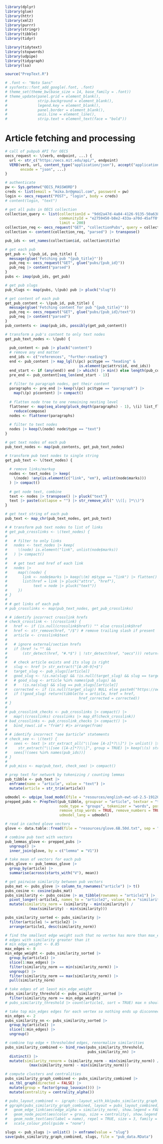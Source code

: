 ```r
library(dplyr)
library(glue)
library(httr)
library(xml2)
library(purrr)
library(stringr)
library(tibble)
library(tidyr)

library(tidytext)
library(stopwords)
library(udpipe)
library(tidygraph)
library(lsa)

source("PrepText.R")

# .font <- "Noto Sans"
# sysfonts::font_add_google(.font, .font)
# theme_set(theme_bw(base_size = 14, base_family = .font))
# theme_update(panel.grid = element_blank(),
#              strip.background = element_blank(),
#              legend.key = element_blank(),
#              panel.border = element_blank(),
#              axis.line = element_line(),
#              strip.text = element_text(face = "bold"))
```

# Article fetching and processing

```r
# call of pubpub API for OECS
oecs_request <- \(verb, endpoint, ...) {
  url <- str_c("https:/oecs.mit.edu/api/", endpoint)
  VERB(verb, url, content_type("application/json"), accept("application/json"),
       encode = "json", ...)
}

# authenticate
pw <- Sys.getenv("OECS_PASSWORD")
creds <- list(email = "mika.br@gmail.com", password = pw)
login <- oecs_request("POST", "login", body = creds)
# content(login, "text")

# get all pubs in OECS collection
collection_query <- list(collectionId = "9dd2a47d-4a84-4126-9135-50a6383c26a9",
                         communityId = "e2759450-b8e2-433a-a70d-45aff0f75d45",
                         limit = 200)
collection_req <- oecs_request("GET", "collectionPubs", query = collection_query)
collection <- content(collection_req, "parsed") |> transpose()

pub_ids <- set_names(collection$id, collection$title)

# get each pub
get_pub <- \(pub_id, pub_title) {
  message(glue('Fetching pub "{pub_title}"'))
  pub_req <- oecs_request("GET", glue("pubs/{pub_id}"))
  pub_req |> content("parsed")
}
pubs <- imap(pub_ids, get_pub)

# get pub slugs
pub_slugs <- map(pubs, \(pub) pub |> pluck("slug"))

# get content of each pub
get_pub_content <- \(pub_id, pub_title) {
  message(glue('Fetching content for pub "{pub_title}"'))
  pub_req <- oecs_request("GET", glue("pubs/{pub_id}/text"))
  pub_req |> content("parsed")
}
pub_contents <- imap(pub_ids, possibly(get_pub_content))
```

```r
# transform a pub's content to only text nodes
get_pub_text_nodes <- \(pub) {
  
  pub_content <- pub |> pluck("content")
  # remove any end matter
  end_ids <- c("references", "further-reading")
  end <- pub_content |> map_lgl(\(pc) pc$type == "heading" &
                                  is.element(pc$attrs$id, end_ids))
  end_start <- if (any(end)) end |> which() |> min() else length(pub_content)
  pre_end <- pub_content[seq_len(end_start - 1)]
  
  # filter to paragraph nodes, get their content
  paragraphs <- pre_end |> keep(\(pc) pc$type == "paragraph") |>
    map(\(p) p$content) |> compact()
  
  # flatten node tree to one remaining nesting level
  flattener <- map(seq_along(pluck_depth(paragraphs) - 1), \(i) list_flatten) |>
    reduce(compose)
  nodes <- flattener(paragraphs)
  
  # filter to text nodes
  nodes |> keep(\(node) node$type == "text")
}

# get text nodes of each pub
pub_text_nodes <- map(pub_contents, get_pub_text_nodes)

# transform pub text nodes to single string
get_pub_text <- \(text_nodes) {
  
  # remove links/markup
  nodes <- text_nodes |> keep(
    \(node) !any(is.element(c("link", "em"), unlist(node$marks)))
  ) |> compact()
  
  # get node text, combine
  text <- nodes |> transpose() |> pluck("text")
  text |> paste(collapse = "") |> str_remove_all(" \\([; ]*\\)")
}

# get text string of each pub
pub_text <- map_chr(pub_text_nodes, get_pub_text)
```

```r
# # transform pub text nodes to list of links
# get_pub_crosslinks <- \(text_nodes) {
#   
#   # filter to only links
#   nodes <- text_nodes |> keep(
#     \(node) is.element("link", unlist(node$marks))
#   ) |> compact()
#   
#   # get text and href of each link
#   nodes |>
#     map(\(node) {
#       link <- node$marks |> keep(\(m) m$type == "link") |> flatten()
#       list(href = link |> pluck("attrs", "href"),
#            text = node |> pluck("text"))
#     })
# }
# 
# # get links of each pub
# pub_crosslinks <- map(pub_text_nodes, get_pub_crosslinks)
```

```r
# # identify incorrect crosslink hrefs
# check_crosslink <- \(crosslink) {
#   href <- if (is.null(crosslink$href)) "" else crosslink$href
#   href <- str_remove(href, "/$") # remove trailing slash if present
#   article <- crosslink$text
#   
#   # ignore external/section hrefs
#   if (href != "" &&
#       (str_detect(href, "#.*$") | !str_detect(href, "oecs"))) return(NULL)
#   
#   # check article exists and its slug is right
#   slug <- href |> str_extract("[A-z0-9]+$")
#   target_slug <- pub_slugs[[article]]
#   good_slug <- !is.na(slug) && !is.null(target_slug) && slug == target_slug
#   # good_slug <- article %in% names(pub_slugs) &&
#   #   !is.na(slug) && slug == pub_slugs[[article]]
#   corrected <- if (is.null(target_slug)) NULL else paste0("https://oecs.mit.edu/pub/", target_slug)
#   if (!good_slug) return(tibble(to = article, href = href,
#                                 href_corrected = corrected))
# }
# 
# pub_crosslink_checks <- pub_crosslinks |> compact() |>
#   map(\(crosslinks) crosslinks |> map_df(check_crosslink))
# bad_crosslinks <- pub_crosslink_checks |> compact() |>
#   bind_rows(.id = "from") #|> arrange(from)
# 
# # identify incorrect "see $article" statements
# check_see <- \(text) {
#   sees <- text |> str_extract_all("\\[see [A-z]*?\\]") |> unlist() |>
#     str_extract("\\[see ([A-z]*?)\\]", group = TRUE) |> keep(\(s) str_length(s) > 0)
#   sees[!(sees %in% names(pub_ids))]
# }
# 
# pub_miss <- map(pub_text, check_see) |> compact()
```

```r
# prep text for network by tokenizing / counting lemmas
pub_tibble <- pub_text |>
  enframe(name = "article", value = "text") |>
  mutate(article = str_trim(article))

udmodel <- udpipe_load_model(file = "resources/english-ewt-ud-2.5-191206.udpipe")
prepped_pubs <- PrepText(pub_tibble, groupvar = "article", textvar = "text",
                         node_type = "groups", tokenizer = "words", pos = "nouns",
                         remove_stop_words = TRUE, remove_numbers = TRUE,
                         udmodel_lang = udmodel)

# read in cached glove vectors
glove <- data.table::fread(file = "resources/glove.6B.50d.txt", sep = " ", quote = "")

# combine pub text with vectors
pub_lemmas_glove <- prepped_pubs |>
  ungroup() |>
  inner_join(glove, by = c("lemma" = "V1"))

# take mean of vectors for each pub
pubs_glove <- pub_lemmas_glove |>
  group_by(article) |>
  summarise(across(starts_with("V"), mean))

# get pairwise similarity between pub vectors
pubs_mat <- pubs_glove |> column_to_rownames("article") |> t()
pubs_cosine <- cosine(pubs_mat)
pubs_similarity <- pubs_cosine |> as_tibble(rownames = "article1") |>
  pivot_longer(-article1, names_to = "article2", values_to = "similarity") |>
  mutate(similarity_norm = (similarity - min(similarity)) /
           (max(similarity) - min(similarity)))
```

```r
pubs_similarity_sorted <- pubs_similarity |>
  filter(article1 != article2) |>
  arrange(article1, desc(similarity_norm))

# find the smallest edge weight such that no vertex has more than max_edges
# edges with similarity greater than it
# min_edge_weight <- 0.85
max_edges <- 8
min_edge_weight <- pubs_similarity_sorted |>
  group_by(article1) |>
  slice(1:max_edges) |>
  filter(similarity_norm == min(similarity_norm)) |>
  ungroup() |>
  filter(similarity_norm == max(similarity_norm)) |>
  pull(similarity_norm)

# take edges of at least min_edge_weight
pubs_similarity_threshold <- pubs_similarity_sorted |>
  filter(similarity_norm >= min_edge_weight)
# pubs_similarity_threshold |> count(article1, sort = TRUE) max n should be max_edges

# take top min_edges edges for each vertex so nothing ends up disconnected
min_edges <- 2
pubs_similarity_nn <- pubs_similarity_sorted |>
  group_by(article1) |>
  slice(1:min_edges) |>
  ungroup()

# combine top edge + thresholded edges, renormalize similarities
pubs_similarity_combined <- bind_rows(pubs_similarity_threshold,
                                      pubs_similarity_nn) |>
  distinct() |>
  mutate(similarity_renorm = (similarity_norm - min(similarity_norm)) /
           (max(similarity_norm) - min(similarity_norm)))

# compute clusters and centralities
pubs_similarity_graph_combined <- pubs_similarity_combined |>
  as_tbl_graph(directed = FALSE) |>
  mutate(group = factor(group_louvain())) |>
  mutate(centrality = centrality_alpha())

# pubs_layout_combined <- igraph::layout_with_kk(pubs_similarity_graph_combined)
# ggraph(pubs_similarity_graph_combined, layout = pubs_layout_combined, weights = similarity_norm) +
#   geom_edge_link(aes(edge_alpha = similarity_norm), show.legend = FALSE) +
#   geom_node_point(aes(color = group, size = centrality), show.legend = FALSE) +
#   geom_node_text(aes(label = name), repel = TRUE, size = 3, family = .font) +
#   scale_colour_ptol(guide = "none")
```

```r
slugs <- pub_slugs |> unlist() |> enframe(value = "slug")
save(pubs_similarity_graph_combined, slugs, file = "pub_data.RData")
```
